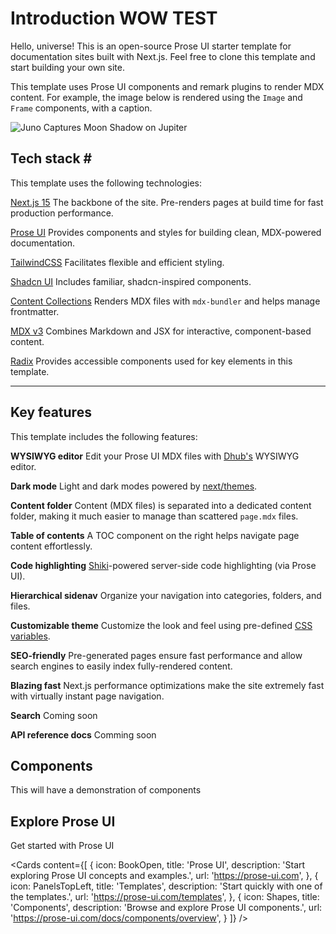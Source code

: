 # Introduction WOW TEST

Hello, universe! This is an open-source Prose UI starter template for documentation sites built with Next.js. Feel free to clone this template and start building your own site.

This template uses Prose UI components and remark plugins to render MDX content. For example, the image below is rendered using the `Image` and `Frame` components, with a caption.

<Frame align="center" caption="Juno Captures Moon Shadow on Jupiter. Credits: NASA/JPL-Caltech/SwRI/MSSS, Thomas Thomopoulos © CC BY">
  <Image src="/img/jupiter.jpg" width={480} alt="Juno Captures Moon Shadow on Jupiter" />
</Frame>

## Tech stack \#

This template uses the following technologies:

[Next.js 15](https://nextjs.org)
The backbone of the site. Pre-renders pages at build time for fast production performance.

[Prose UI](https://prose-ui.com)
Provides components and styles for building clean, MDX-powered documentation.

[TailwindCSS](https://tailwindcss.com)
Facilitates flexible and efficient styling.

[Shadcn UI](https://ui.shadcn.com)
Includes familiar, shadcn-inspired components.

[Content Collections](https://www.content-collections.dev)
Renders MDX files with `mdx-bundler` and helps manage frontmatter.

[MDX v3](https://mdxjs.com)
Combines Markdown and JSX for interactive, component-based content.

[Radix](https://mdxjs.com)
Provides accessible components used for key elements in this template.

***

## Key features

This template includes the following features:

**WYSIWYG editor**
Edit your Prose UI MDX files with [Dhub's](https://dhub.dev) WYSIWYG editor.

**Dark mode**
Light and dark modes powered by [next/themes](https://github.com/pacocoursey/next-themes).

**Content folder**
Content (MDX files) is separated into a dedicated content folder, making it much easier to manage than scattered `page.mdx` files.

**Table of contents**
A TOC component on the right helps navigate page content effortlessly.

**Code highlighting**
[Shiki](https://shiki.style/)-powered server-side code highlighting (via Prose UI).

**Hierarchical sidenav**
Organize your navigation into categories, folders, and files.

**Customizable theme**
Customize the look and feel using pre-defined [CSS variables](https://prose-ui.com/docs/styling).

**SEO-friendly**
Pre-generated pages ensure fast performance and allow search engines to easily index fully-rendered content.

**Blazing fast**
Next.js performance optimizations make the site extremely fast with virtually instant page navigation.

**Search**&#x20;
Coming soon

**API reference docs**
Comming soon

## Components

This will have a demonstration of components

## Explore Prose UI

Get started with Prose UI

<Cards
  content={[ 
{ icon: BookOpen, title: 'Prose UI', description: 'Start exploring Prose UI concepts and examples.', url: 'https://prose-ui.com', },
{ icon: PanelsTopLeft, title: 'Templates', description: 'Start quickly with one of the templates.', url: 'https://prose-ui.com/templates', },
{ icon: Shapes, title: 'Components', description: 'Browse and explore Prose UI components.', url: 'https://prose-ui.com/docs/components/overview', }
]}
/>
